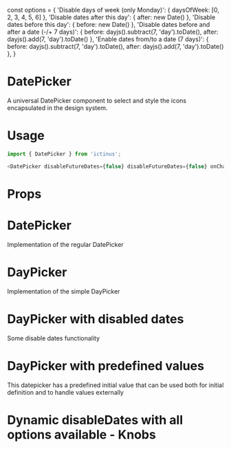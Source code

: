 const options = {
  'Disable days of week (only Monday)': { daysOfWeek: [0, 2, 3, 4, 5, 6] },
  'Disable dates after this day': { after: new Date() },
  'Disable dates before this day': { before: new Date() },
  'Disable dates before and after a date (-/+ 7 days)': { before: dayjs().subtract(7, 'day').toDate(), after: dayjs().add(7, 'day').toDate() },
  'Enable dates from/to a date (7 days)': { before: dayjs().subtract(7, 'day').toDate(), after: dayjs().add(7, 'day').toDate() },
}

<Meta title="Design System|DatePicker" component={DatePicker} />

# DatePicker

A universal DatePicker component to select and style the icons encapsulated in the design system.

# Usage

```js
import { DatePicker } from 'ictinus';

<DatePicker disableFutureDates={false} disableFutureDates={false} onChange={console.log} />;
```

# Props

<Props of={DatePicker} />

# DatePicker

Implementation of the regular DatePicker

<Preview>
  <Story name="DatePicker">
    <DatePicker isRangePicker />
  </Story>
</Preview>

# DayPicker

Implementation of the simple DayPicker

<Preview>
  <Story name="DayPicker">
    <DatePicker />
  </Story>
</Preview>

# DayPicker with disabled dates

Some disable dates functionality

<Preview>
  <Story name="DayPicker with disabled dates">
    <DatePicker
      disableDates={[
        dayjs()
          .add(1, 'day')
          .toDate(),
        { daysOfWeek: [0, 6] },
      ]}
    />
  </Story>
</Preview>

# DayPicker with predefined values

This datepicker has a predefined initial value that can be used both for initial definition and to handle values externally

<Preview>
  <Story name="DayPicker with predefined values">
    <DatePicker
      value={{
        to: dayjs()
          .add(11, 'day')
          .toDate(),
        from: dayjs()
          .add(1, 'day')
          .toDate(),
      }}
      disableDates={[{ daysOfWeek: [0, 2, 3, 4, 5, 6] }]}
    />
  </Story>
</Preview>


# Dynamic disableDates with all options available - Knobs
<Preview>
  <Story name="Dynamic disableDates with all options available - Knobs" parameters={{ decorators: [withKnobs] }}>
    <DatePicker disableDates={select('disableDates', options, options[0])} />
  </Story>
</Preview>
